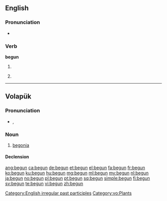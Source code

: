 ==English==

===Pronunciation===
* {{audio|en-us-begun.ogg|Audio (US)}}

===Verb===
'''begun'''

# {{past participle of|begin}}
# {{obsolete}} {{simple past of|begin}} {{defdate|17th-20th c.}}

[[Category:English irregular past participles]]

----

==Volapük==

===Pronunciation===
* {{IPA|[beˈgun]|lang=vo}}, {{X-SAMPA|[be"gun]}}

===Noun===
{{vo-noun}}

# [[begonia]]

====Declension====
{{vo-decl-noun}}

[[Category:vo:Plants]]

[[ang:begun]]
[[ca:begun]]
[[de:begun]]
[[et:begun]]
[[el:begun]]
[[fa:begun]]
[[fr:begun]]
[[ko:begun]]
[[ku:begun]]
[[hu:begun]]
[[mg:begun]]
[[ml:begun]]
[[my:begun]]
[[nl:begun]]
[[ja:begun]]
[[no:begun]]
[[pl:begun]]
[[pt:begun]]
[[sq:begun]]
[[simple:begun]]
[[fi:begun]]
[[sv:begun]]
[[te:begun]]
[[vi:begun]]
[[zh:begun]]